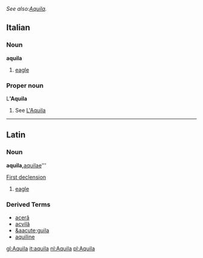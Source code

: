 ''See also:[[Aquila]].''
==Italian==
===Noun===
'''aquila''' {{f}}

# [[eagle]]

===Proper noun===
L''''Aquila'''

# See [[L'Aquila]]

----

==Latin==
===Noun===
'''aquila, '''[[aquilae]]''' {{f}}

[[Wiktionary Appendix:Latin first declension|First declension]]

# [[eagle]]

===Derived Terms===
*[[aceră]]
*[[acvilă]]
*[[&aacute;guila]] {{f}}
*[[aquiline]]

[[gl:Aquila]]
[[it:aquila]]
[[nl:Aquila]]
[[pl:Aquila]]